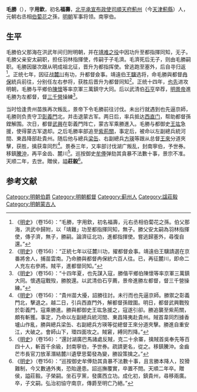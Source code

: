 '''毛勝'''（{{bd|1401年||1458年|catIdx=}}），字'''用欽'''，初名'''福壽'''，[[北平承宣布政使司|北平承宣布政使司]][[順天府|順天府]][[薊州|薊州]]（今[[天津|天津]][[薊縣|薊縣]]）人，元朝右丞相[[伯蔔花|伯蔔花]]之孫，[[明朝|明朝]]军事将领。南寧伯。

== 生平 ==
毛勝伯父那海在洪武年间归附明朝，并在[[靖难之役|靖难之役]]中因功升至都指揮同知，无子。毛勝父亲安太嗣职，担任羽林指揮使，传嗣于子毛濟。毛濟死后无子，则由毛勝嗣职。毛勝因屡次跟从明成祖北征，晋升为都指挥使。曾逃跑至塞外，后自寻归返<ref>《[[明史|明史]]》（卷156）：“毛勝，字用欽，初名福壽，元右丞相伯蔔花之孫。伯父那海，洪武中歸附，以「靖難」功至都指揮同知，無子。勝父安太嗣為羽林指揮使，傳子濟，無子，勝嗣。論濟征北功，進都指揮使。嘗逃歸塞外，尋復自還。”</ref>。正统七年，因征战[[麓川|麓川]]有功，升都督僉事。靖遠伯[[王驥|王驥]]选将，命毛勝與都督[[冉保|冉保]]統兵前往，分别任左右参将，获胜后晋升为都督同知<ref>《[[明史|明史]]》（卷156）：“正統七年以征麓川功，擢都督僉事。靖遠伯王驥請選在京番將舍人，捕苗雲南。乃命勝與都督冉保統六百人往。已，再征麓川，即命二人充左右參將。賊平，進都督同知。”</ref>。正统十四年，[[也先|也先]]进攻明朝，毛勝与平鄉伯[[陳懷|陳懷]]等率京軍三萬鎮守大同。后以武清伯[[石亨|石亨]]举荐，[[明景帝|明景帝]]進毛勝为左都督，督[[三千營|三千營]]操練<ref>《[[明史|明史]]》（卷156）：“十四年夏，也先謀入寇，勝偕平鄉伯陳懷等率京軍三萬鎮大同。懷遇寇戰歿，勝脫還。以武清伯石亨薦，景帝進勝左都督，督三千營操練。”</ref>。

当时恰逢贵州苗族再次叛乱，景帝下令毛勝前往讨伐。未出行就遇到也先逼京師，毛勝则负责守卫[[彰義門|彰義門]]北，并击退蒙古军。两日后，率兵抵达[[西直门|西直门]]，帮助都督孫鏜解围。次日，都督[[武興|武興]]在彰義門阵亡，蒙古军乘勝進入。毛勝与都御史[[王竑|王竑]]急援，使得蒙古军退却。之后毛勝率部追至[[紫荊關|紫荊關]]，事定后，被命以左副總兵統河間、東昌降部赴貴州。随后他与總兵[[梁缶|梁缶]]、右副總兵[[方瑛|方瑛]]等跟从总督[[王來|王來]]分道夾擊，获胜，擒获韋同烈<ref>《[[明史|明史]]》（卷156）：“貴州苗大擾，詔勝往討。未行而也先逼京師。勝禦之彰義門北，擊退之。越二日，引兵西直門外，解都督孫鏜圍。明日，都督武興戰歿於彰義門，寇乘勝進。勝與都御史王竑急援之，寇遂引卻。勝追襲至紫荊關，頗有斬獲。事定，乃命以左副總兵統河間、東昌降夷赴貴州。賊首韋同烈據香壚山作亂，勝與總兵梁缶、右副總兵方瑛等從總督王來分道夾擊。勝進自重安江，大破之。會師山下，環四面攻之。賊窘，縛同烈降。”</ref>。景泰三年，又率部讨伐湖广叛乱，封南寧伯，予世券。移鎮[[騰沖|騰沖]]，再平金齿、麓川<ref>《[[明史|明史]]》（卷156）：“還討湖廣巴馬諸處反賊，克二十余寨，擒賊首吳奉先等百四十人，斬首千余級，封南寧伯，予世券。疏請更名，從之。移鎮騰沖。金齒芒市長官刀放革潛結麓川遺孽思蔔發為變，勝設策擒之。”</ref>。巡按御史[[牟俸|牟俸]]弹劾其貪暴不法數十事，景宗不准。天顺二年，去世。贈侯，謚'''莊毅'''<ref>《[[明史|明史]]》（卷156）：“巡按御史牟俸劾其貪暴不法數十事，且言勝本降人，狡猾難制，今又數通外夷，恐貽邊患。詔巡撫覆實，卒置不問。天順二年卒。贈侯，謚莊毅。子榮嗣。坐石亨黨，發廣西立功。成化初，鎮貴州，尋移兩廣。卒，子文嗣。弘治初協守南京，傳爵至明亡乃絕。”</ref>。

==参考文献==
{{wikisource|明史/卷156}}
{{Reflist}}

{{DEFAULTSORT:Mao毛}}
[[Category:明朝伯爵|Category:明朝伯爵]]
[[Category:明朝都督|Category:明朝都督]]
[[Category:蓟州人|Category:蓟州人]]
[[Category:諡莊毅|Category:諡莊毅]]
[[Category:明朝蒙古人|Category:明朝蒙古人]]